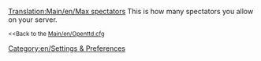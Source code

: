 [[Translation:Main/en/Max spectators]]
{{en/-}}
[[Category:en/Settings & Preferences]]
This is how many spectators you allow on your server.


<small><<Back to the [[Main/en/Openttd.cfg]]</small>